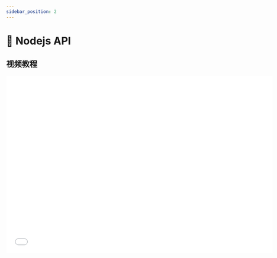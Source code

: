 ```yaml
---
sidebar_position: 2
---
```



# 📗 Nodejs API

## 视频教程

<iframe
  src="//player.bilibili.com/player.html?bvid=BV1DbAceXE42&autoplay=0&vd_source=074e15df4d816e8ebbec8bdbdf4d6925#reply256944692752"
  scrolling="no"
  frameborder="no"
  framespacing="0"
  allowfullscreen
  width="720"
  height="480"
/>

## 图文说明

## 1. 简介

开发人员将在 Scriptlet Block 中调用我们的 SDK 与 `OOCANA` 工作流引擎进行交互。

## 2. 快速开始

在 Scriptlet Block 中使用 SDK, 你需要导入 `Context` 对象，然后使用 `Context` 对象中的 API。

### 2.1 `Scriptlet` 模板

模板是一个函数，需要执行的代码写在函数中。函数的输入和输出类型由用户自定义。也支持安装第三方库，直接和正常开发一样引用就可以。

```typescript
import type { Context } from "@oomol/types/oocana";

type Inputs = {
  input: unknown;
};
type Outputs = {
  output: unknown;
};

export default async function (
  params: Inputs,
  context: Context<Inputs, Outputs>
): Promise<Outputs> {
  // 你的代码写在此处，会被执行

  return { output: null };
}
```

### 2.2 常用 API

常用的 API 列表如下：

```typescript
  /** 报告区块已完成 */
  readonly done: (err?: any) => Promise<void>;
  /** 报告错误 */
  readonly error: (error: unknown) => Promise<void>;
  /** 启用预览 */
  readonly preview: (payload: PreviewPayload) => Promise<void>;
  /** 每次任务的临时目录， 用户可以用来存储临时文件 */
  readonly sessionDir: string;
  /** 报告进度，进度0~100，该函数有节流效果，每300ms触发一次。 */
  readonly reportProgress: (progress: number) => Promise<void>;
  /** 获取 OOMOL 内置大模型，可以获取 base_url api-key model-list */
  readonly OOMOL_LLM_ENV: OOMOL_LLM_ENV;
```

## 3. `Context.preview` Types

`context.preview` 是核心 API 。它的主要功能是帮助开发人员预览数据。我们支持几乎所有常用数据的预览。

### 3.1 `PreviewPayload` Types

函数名称：`context.preview`

```typescript
    readonly preview: (payload: PreviewPayload) => Promise<void>;
```

参数类型：`PreviewPayload`

```typescript
type PreviewPayload =
  | {
      type: "video" | "audio" | "markdown" | "iframe" | "html";
      data: string;
    }
  | {
      type: "json" | "text" | `text/${string}`;
      data: any;
    }
  | {
      type: "image";
      data: string | string[];
    }
  | {
      type: "table";
      data: {
        columns: Array<string | number>;
        rows: Array<Array<string | number | boolean>>;
        row_count?: number;
      };
    };
```

### 3.2 `Preview` 例子

```typescript
await context.preview({
  type: "video",
  data: "https://www.youtube.com/watch?v=6g4dkBF5anU",
});
```

<img src={node_preview} width="720" />

## 4. `Context` 对象类型的详细类型，

`OOCANA` SDK 提供的 API 类型描述，帮助用户了解如何准确使用这些 API。可以在编辑器中打开看到详细的类型提示。

```typescript
interface Context<
  TInputs = Record<string, any>,
  TOutputs = Record<string, any>,
> {
  readonly sessionId: string;
  readonly jobId: string;
  readonly block_path: string;
  readonly stacks: readonly BlockJobStackLevel[];
  readonly inputs: TInputs;
  readonly output: {
    <THandle extends Extract<keyof TOutputs, string>>(
      handle: THandle,
      output: TOutputs[THandle]
    ): Promise<void>;
    /**
     * @deprecated 此方法将在未来移除。请使用不带 done 参数的函数。如果您想报告块完成，请使用 context.done()。
     * 报告块输出。
     * @param handle 输出句柄
     * @param output 输出值
     * @param done 将被移除。报告块完成。
     */
    <THandle extends Extract<keyof TOutputs, string>>(
      handle: THandle,
      output: TOutputs[THandle],
      done: boolean
    ): Promise<void>;
  };
  /** 报告块已完成 */
  readonly done: (err?: any) => Promise<void>;
  /** 报告日志 */
  readonly logJSON: (jsonValue: unknown) => Promise<void>;
  /** 报告错误 */
  readonly error: (error: unknown) => Promise<void>;
  /** 报告额外的块消息 */
  readonly sendMessage: (payload: unknown) => Promise<void>;
  /** 发送到预览 */
  readonly preview: (payload: PreviewPayload) => Promise<void>;
  /** 报告块的 stdio 和 stdout 消息 */
  readonly reportLog: (
    payload: string,
    stdio: "stdout" | "stderr"
  ) => Promise<void>;
  /** 整个会话的临时目录，所有块在一个会话中将共享同一个目录 */
  readonly sessionDir: string;
  /** 报告进度，进度 0 ~ 100，该函数有节流效果，每 300ms 触发一次 */
  readonly reportProgress: (progress: number) => Promise<void>;
  readonly keepAlive: KeepAlive;
}
```
